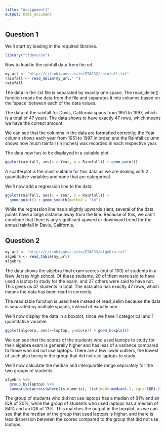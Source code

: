 ```yaml
---
title: "Assignment1"
output: html_document
---
```


## Question 1

We'll start by loading in the required libraries.
```r
library("tidyverse")
```

Now to load in the rainfall data from the url.
```r
my_url <- "http://ritsokiguess.site/STAC32/rainfall.txt"
rainfall <- read_delim(my_url," ")
rainfall
```
The data in the .txt file is separated by exactly one space. The read_delim() function reads the data from the file and separates it into columns based on the 'space' between each of the data values.

The data of the rainfall for Davis, California spans from 1951 to 1997, which is a total of 47 years. The data shows to have exactly 47 rows, which means we have the correct amount.

We can see that the columns in the data are formatted correctly; the Year column shows each year from 1951 to 1997 in order, and the Rainfall column shows how much rainfall (in inches) was recorded in each respective year.

The data now has to be displayed in a suitable plot.

```r
ggplot(rainfall, aes(x = Year, y = Rainfall)) + geom_point()
```

A scatterplot is the most suitable for this data as we are dealing with 2 quantitative variables and none that are categorical.

We'll now add a regression line to the data.

```r
ggplot(rainfall, aes(x = Year, y = Rainfall)) +
  geom_point() + geom_smooth(method = "lm")
```

While the regression line has a slightly upwards slant, several of the data points have a large distance away from the line. Because of this, we can't conclude that there is any significant upward or downward trend for the annual rainfall in Davis, California.

## Question 2
```r
my_url <- "http://ritsokiguess.site/STAC33/algebra.txt"
algebra <- read_table(my_url)
algebra
```
The data shows the algebra final exam scores (out of 100) of students in a New Jersey high school. Of these students, 20 of them were said to have used a laptop to study for the exam, and 27 others were said to have not. This gives us 47 students in total. The data also has exactly 47 rows, which means the data has been read in correctly.

The read.table function is used here instead of read_delim because the data is separated by multiple spaces, instead of exactly one.

We'll now display the data in a boxplot, since we have 1 categorical and 1 quantitative variable.
```r
ggplot(algebra, aes(x=laptop, y=score)) + geom_boxplot()
```

We can see that the scores of the students who used laptops to study for their algebra exam is generally higher and has less of a variance compared to those who did not use laptops. There are a few lower outliers, the lowest of such also being in the group that did not use laptops to study.

We'll now calculate the median and interquartile range separately for the two groups of students.
```r
algebra %>% 
  group_by(laptop) %>%
  summarize(across(where(is.numeric), list(med=~median(.), iqr=~IQR(.))))
```

The group of students who did not use laptops has a median of 81% and an IQR of 20%,
while the group of students who used laptops has a median of 84% and an IQR of 13%. This matches the output in the boxplot, as we can see that the median of the group that used laptops is higher, and there is less dispersion between the scores compared to the group that did not use laptops.